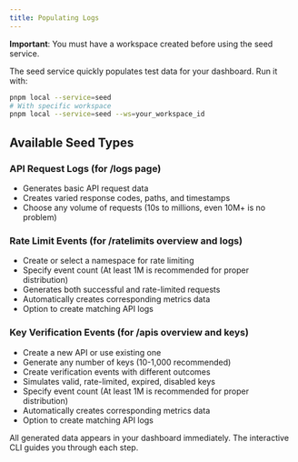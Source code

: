 ```yaml
---
title: Populating Logs
---
```


**Important**: You must have a workspace created before using the seed service.

The seed service quickly populates test data for your dashboard. Run it with:

```bash
pnpm local --service=seed
# With specific workspace
pnpm local --service=seed --ws=your_workspace_id
```

## Available Seed Types

### API Request Logs (for /logs page)
- Generates basic API request data
- Creates varied response codes, paths, and timestamps
- Choose any volume of requests (10s to millions, even 10M+ is no problem)

### Rate Limit Events (for /ratelimits overview and logs)
- Create or select a namespace for rate limiting
- Specify event count (At least 1M is recommended for proper distribution)
- Generates both successful and rate-limited requests
- Automatically creates corresponding metrics data
- Option to create matching API logs

### Key Verification Events (for /apis overview and keys)
- Create a new API or use existing one
- Generate any number of keys (10-1,000 recommended)
- Create verification events with different outcomes
- Simulates valid, rate-limited, expired, disabled keys
- Specify event count (At least 1M is recommended for proper distribution)
- Automatically creates corresponding metrics data
- Option to create matching API logs

<Callout>
All generated data appears in your dashboard immediately. The interactive CLI guides you through each step.
</Callout>
